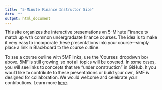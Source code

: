 ```yaml
---
title: "5-Minute Finance Instructor Site"
date: ""
output: html_document
---
```


This site organizes the interactive presentations on 5-Minute Finance to match up with common undergraduate finance courses. The idea is to make it very easy to incorporate these presentations into your course—simply place a link in Blackboard to the course outline. 

To see a course outline with 5MF links, use the ‘Courses’ dropdown box above. ​5MF is still growing, so not all topics will be covered. In some cases, you will see links to concepts that are "under construction" in GitHub. If you would like to contribute to these presentations or build your own, 5MF is designed for collaboration. We would welcome and celebrate your contributions. ​Learn more [here](https://www.5minutefinance.org/how-to-contribute).
